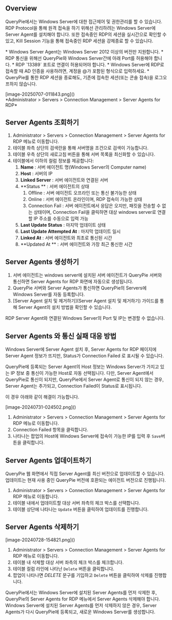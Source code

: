
## Overview
QueryPie에서는 Windows Server에 대한 접근제어 및 권한관리를 할 수 있습니다. RDP Protocol을 통해 원격 접속을 하기 위해선 관리하려는 Windows Server에 Server Agent를 설치해야 합니다. 또한 접속중인 RDP의 세션을 실시간으로 확인할 수 있고, Kill Session 기능을 통해 접속중인 RDP 세션을 강제종료 할 수 있습니다.

<Callout type="info">
* Windows Server Agent는 Windows Server 2012 이상의 버전만 지원합니다.
* RDP 통신을 위해선 QueryPie와 Windows Server간에 아래 Port를 허용해야 합니다.
    * RDP `13389` 포트로 연결이 허용되어야 합니다.
* Windows Server에 RDP로 접속할 때 AD 인증을 사용하려면, 계정을 @가 포함된 형식으로 입력하세요.
* QueryPie를 통한 RDP 세션을 종료해도, 기존에 접속한 세션(또는 콘솔 접속)을 로그오프하지 않습니다.
</Callout>

<p align="center">
<div>[image-20250707-011843.png]()</div>
*Administrator &gt; Servers &gt; Connection Management &gt; Server Agents for RDP*
</p>



## Server Agents 조회하기
1. Administrator &gt; Servers &gt; Connection Management &gt; Server Agents for RDP 메뉴로 이동합니다.
2. 테이블 좌측 상단의 검색란을 통해 서버명을 조건으로 검색이 가능합니다.
3. 테이블 우측 상단의 새로고침 버튼을 통해 서버 목록을 최신화할 수 있습니다.
4. 테이블에서 이하의 컬럼 정보를 제공합니다:
    1. **Name**  : 서버 에이전트 명(Windows Server의 Computer name)
    2. **Host**  : 서버의 IP
    3. **Linked Server**  : 서버 에이전트와 연결된 서버
    4. **Status ** : 서버 에이전트의 상태
        1. Offline : 서버 에이전트 오프라인 또는 통신 불가능한 상태
        2. Online : 서버 에이전트 온라인이며, RDP 접속이 가능한 상태
        3. Connection Fail : 서버 에이전트에서 응답은 오지만, 패킷을 전송할 수 없는 상태이며, Connection Fail을 클릭하면 대상 windows server로 연결할 IP 주소를 수동으로 입력 가능
    5. **Last Update Status**  : 마지막 업데이트 상태
    6. **Last Update Attempted At**  : 마지막 업데이트 일시
    7. **Linked At**  : 서버 에이전트와 최초로 통신된 시간
    8. **Updated At ** : 서버 에이전트와 가장 최근 통신한 시간



## Server Agents 생성하기
1. 서버 에이전트는 windows server에 설치된 서버 에이전트가 QueryPie 서버와 통신하면 Server Agents for RDP 화면에 자동으로 생성됩니다.
2. QueryPie 서버와 Server Agents가 통신하면 QueryPie의 Servers에 Windows Server를 자동 등록합니다.
3. [Server Agent 설치 및 제거하기](Server Agent 설치 및 제거하기) 가이드를 통해 Server Agent의 설치 방법을 확인할 수 있습니다.

<Callout type="important">
RDP Server Agent와 연결된 Windows Server의 Port 및 IP는 변경할 수 없습니다. 
</Callout>



## Server Agents 와 통신 실패 대응 방법
Windows Server에 Server Agent 설치 후, Server Agents for RDP 페이지에 Server Agent 정보가 뜨지만, Status가 Connection Failed 로 표시될 수 있습니다.

QueryPie에 등록되는 Server Agent의 Host 정보는 Windows Server가 가지고 있는 IP 정보 중 통신이 가능한 Host로 자동 선택됩니다. 다만, Server Agent에서 QueryPie로 통신이 되지만, QueryPie에서 Server Agent로 통신이 되지 않는 경우, Server Agent는 추가되고, Connection Failed이 Status로 표시됩니다.

이 경우 아래와 같이 해결이 가능합니다.

<p align="center">
<div>[image-20240731-024502.png]()</div>
</p>

1. Administrator &gt; Servers &gt; Connection Management &gt; Server Agents for RDP 메뉴로 이동합니다.
2. Connection Failed 항목을 클릭합니다.
3. 나타나는 팝업의 Host에 Windows Server에 접속이 가능한 IP를 입력 후 `Save`버튼을 클릭합니다.



## Server Agents 업데이트하기
QueryPie 웹 화면에서 직접 Server Agent를 최신 버전으로 업데이트할 수 있습니다. 업데이트는 현재 사용 중인 QueryPie 버전에 호환되는 에이전트 버전으로 진행됩니다.

1. Administrator &gt; Servers &gt; Connection Management &gt; Server Agents for RDP 메뉴로 이동합니다.
2. 테이블 내에서 업데이트할 대상 서버 좌측의 체크 박스를 선택합니다.
3. 테이블 상단에 나타나는 `Update` 버튼을 클릭하여 업데이트를 진행합니다.



## Server Agents 삭제하기
<p align="center">
<div>[image-20240728-154821.png]()</div>
</p>

1. Administrator &gt; Servers &gt; Connection Management &gt; Server Agents for RDP 메뉴로 이동합니다.
2. 테이블 내 삭제할 대상 서버 좌측의 체크 박스를 체크합니다.
3. 테이블 컬럼 라인에 나타난 `Delete` 버튼을 클릭합니다.
4. 팝업이 나타나면  *DELETE*  문구를 기입하고 `Delete` 버튼을 클릭하여 삭제를 진행합니다.

<Callout type="important">
QueryPie에서는 Windows Server에 설치된 Server Agents를 먼저 삭제한 후, QueryPie의 Server Agents for RDP 메뉴에서 Server Agents 삭제해야 합니다. 
Windows Server에 설치된 Server Agents를 먼저 삭제하지 않은 경우, Server Agents가 다시 QueryPie에 등록되고, 새로운 Windows Server를 생성합니다. 
</Callout>
